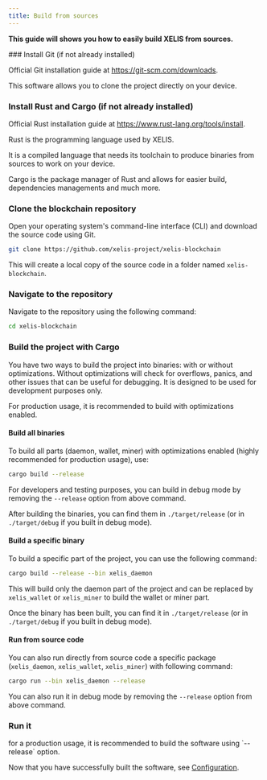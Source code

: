 ```yaml
---
title: Build from sources
---
```



**This guide will shows you how to easily build XELIS from sources.**

<Steps>
### Install Git (if not already installed)

Official Git installation guide at https://git-scm.com/downloads.

This software allows you to clone the project directly on your device.

### Install Rust and Cargo (if not already installed)

Official Rust installation guide at https://www.rust-lang.org/tools/install.

Rust is the programming language used by XELIS.

It is a compiled language that needs its toolchain to produce binaries from sources to work on your device.

Cargo is the package manager of Rust and allows for easier build, dependencies managements and much more.

### Clone the blockchain repository

Open your operating system's command-line interface (CLI) and download the source code using Git.
```bash copy
git clone https://github.com/xelis-project/xelis-blockchain
```

This will create a local copy of the source code in a folder named `xelis-blockchain`.

### Navigate to the repository

Navigate to the repository using the following command:
```bash copy
cd xelis-blockchain
```

### Build the project with Cargo

You have two ways to build the project into binaries: with or without optimizations.
Without optimizations will check for overflows, panics, and other issues that can be useful for debugging.
It is designed to be used for development purposes only.

For production usage, it is recommended to build with optimizations enabled.

#### Build all binaries

To build all parts (daemon, wallet, miner) with optimizations enabled (highly recommended for production usage), use:
```bash copy
cargo build --release
```

For developers and testing purposes, you can build in debug mode by removing the `--release` option from above command.

After building the binaries, you can find them in `./target/release` (or in `./target/debug` if you built in debug mode).

#### Build a specific binary

To build a specific part of the project, you can use the following command:
```bash copy
cargo build --release --bin xelis_daemon
```

This will build only the daemon part of the project and can be replaced by `xelis_wallet` or `xelis_miner` to build the wallet or miner part.

Once the binary has been built, you can find it in `./target/release` (or in `./target/debug` if you built in debug mode).

#### Run from source code

You can also run directly from source code a specific package (`xelis_daemon`, `xelis_wallet`, `xelis_miner`) with following command:
```bash copy
cargo run --bin xelis_daemon --release
```

You can also run it in debug mode by removing the `--release` option from above command.

### Run it

<Callout emoji="💡">
for a production usage, it is recommended to build the software using `--release` option.
</Callout>

Now that you have successfully built the software, see [Configuration](/getting-started/configuration).
</Steps>